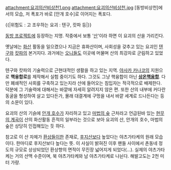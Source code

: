 {{{+1 妖怪の山 / Mysterious Mountain, Yokai Mountain}}}

attachment:요괴의산비상천1.png
attachment:요괴의산비상천.jpg
[동방비상천]에서의 모습, 저 폭포가 바로 [안개 호수]로 이어지는 폭포다.

{{|위험도 : 고
조우하는 요괴 : 텐구, 캇파 등|}}

[[동방 프로젝트]]에 등장하는 지명. 작중에서 보통 '[[산]]'이라 하면 이 요괴의 산을 가리킨다.

옛날에는 [[화산]] 활동을 일으켰으나 지금은 휴화산이며, 사회성을 갖추고 있는 요괴인 [[텐구]]와 [[캇파]]의 본거지다. 과거에는 [[오니]]들도 이곳에 머물며 산의 최강자로 군림하고 있었다.

텐구와 캇파의 기술력으로 근현대적인 생활을 하고 있는 지역. [[야사카 카나코]]의 지원으로 '''핵융합로'''를 제작해서 실험 중이기도 하다. 그것도 그냥 핵융합이 아닌 '''[[상온핵융합]]'''.
다만 폐쇄적인 사회를 구축하고 있는지라 산에 들어오는 침입자는 적극적으로 배제한다. 덕분에 그 기술력에 대해서는 바깥에 자세히 알려지지 않은 편. 또한 산의 내부에 커다란 동굴을 형성하여 살고 있다든가, 몰래 대결계에 구멍을 내서 바깥 세계로 드나든다는 등의 소문이 있다.

요괴의 산의 기슭에 [[안개 호수]]가 자리하고 있고 [[마법의 숲]] 근처라고 언급된바 있는 [[현무의 계곡]]이 산의 화산활동 흔적의 일부라는 것으로 보아 요괴의 산, 안개의 호수, 마법의 숲은 상당히 인접해있는 듯 하다.

참고로 이 산 자체가 [[환상들이]]한 존재로, [[후지산]]보다 높았다는 야츠가타케의 원래 모습이다. 한마디로 후지산보다 높다는 뜻. 이 사실이 밝혀진 이후 팬들 사이에서 촌동네 정도의 규모로 상상되었던 환상향의 면적이 무진장 넓어지게 되었다(…).
실제의 야츠가타케는 거의 산맥 수준이며, 북 야츠가타케와 남 야츠가타케로 나뉜다. 해발고도는 2천 미터 가량.
